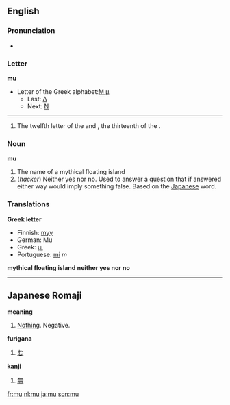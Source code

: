 ==English==
===Pronunciation===
{{wikipedia}}
*{{audio|en-us-mu.ogg|Audio (US)}}

===Letter===
'''mu'''
*Letter of the Greek alphabet:[[Μ|Μ μ]]
**Last: [[lambda|&#923;]]
**Next: [[nu|&#925;]]
----

#The twelfth letter of the and , the thirteenth of the .

===Noun===
'''mu'''
#The name of a mythical floating island
#(''hacker'') Neither yes nor no.  Used to answer a question that if answered either way would imply something false.  Based on the [[Japanese]] word.

=== Translations ===
'''Greek letter'''
*Finnish: [[myy#Finnish|myy]]
*German: Mu
*Greek: [[μι]]
*Portuguese: [[mi]] ''m''

'''mythical floating island'''
'''neither yes nor no'''

----
==Japanese Romaji==

'''meaning'''
#[[Nothing]].  Negative.

'''furigana'''
#[[む]]

'''kanji'''
#[[無]]

[[fr:mu]]
[[nl:mu]]
[[ja:mu]]
[[scn:mu]]